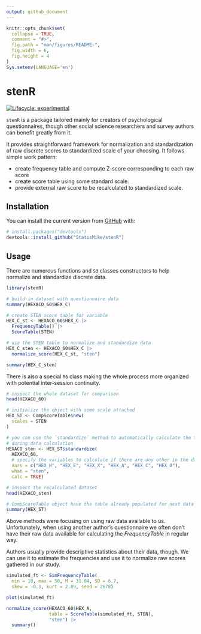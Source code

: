 ```yaml
---
output: github_document
---
```


<!-- README.md is generated from README.Rmd. Please edit that file -->

```r
knitr::opts_chunk$set(
  collapse = TRUE,
  comment = "#>",
  fig.path = "man/figures/README-",
  fig.width = 6,
  fig.height = 4
)
Sys.setenv(LANGUAGE='en')
```

# stenR

<!-- badges: start -->
[![Lifecycle: experimental](https://img.shields.io/badge/lifecycle-experimental-blue.svg)](https://lifecycle.r-lib.org/articles/stages.html#experimental)
<!-- badges: end -->

`stenR` is a package tailored mainly for creators of psychological questionnaires,
though other social science researchers and survey authors can benefit greatly
from it.

It provides straightforward framework for normalization and standardization
of raw discrete scores to standardized scale of your choosing. It follows simple
work pattern:

- create frequency table and compute Z-score corresponding to each raw score
- create score table using some standard scale.
- provide external raw score to be recalculated to standardized scale.

## Installation

You can install the current version from [GitHub](https://github.com/) with:

``` r
# install.packages("devtools")
devtools::install_github("StatisMike/stenR")
```

## Usage

There are numerous functions and `S3` classes constructors to help normalize
and standardize discrete data.

```r
library(stenR)

# build-in dataset with questionnaire data
summary(HEXACO_60$HEX_C)

# create STEN score table for variable
HEX_C_st <- HEXACO_60$HEX_C |>
  FrequencyTable() |>
  ScoreTable(STEN)

# use the STEN table to normalize and standardize data
HEX_C_sten <- HEXACO_60$HEX_C |>
  normalize_score(HEX_C_st, "sten")

summary(HEX_C_sten)
```

There is also a special `R6` class making the whole process more organized 
with potential inter-session continuity.

```r
# inspect the whole dataset for comparison
head(HEXACO_60)

# initialize the object with some scale attached
HEX_ST <- CompScoreTable$new(
  scales = STEN
)

# you can use the `standardize` method to automatically calculate the tables
# during data calculation
HEXACO_sten <- HEX_ST$standardize(
  HEXACO_60,
  # specify the variables to calculate if there are any other in the data.frame
  vars = c("HEX_H", "HEX_E", "HEX_X", "HEX_A", "HEX_C", "HEX_O"),
  what = "sten",
  calc = TRUE)

# inspect the recalculated dataset
head(HEXACO_sten)

# CompScoreTable object have the table already populated for next data input
summary(HEX_ST)
```

Above methods were focusing on using raw data available to us. Unfortunately,
when using another author's questionnaire we often don't have their raw data
available for calculating the *FrequencyTable* in regular way.

Authors usually provide descriptive statistics about their data, though.
We can use it to estimate the frequencies and use it to normalize raw scores
gathered in our study.

```r
simulated_ft <- SimFrequencyTable(
  min = 10, max = 50, M = 31.04, SD = 6.7, 
  skew = -0.3, kurt = 2.89, seed = 2678)

plot(simulated_ft)

normalize_score(HEXACO_60$HEX_A,
                table = ScoreTable(simulated_ft, STEN),
                "sten") |>
  summary()
```